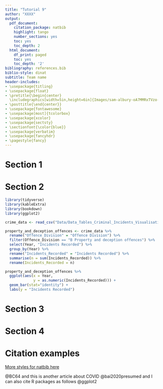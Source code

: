 ```yaml
---
title: "Tutorial 9"
author: "XXXX"
output:
  pdf_document:
    citation_package: natbib
    highlight: tango
    number_sections: yes
    toc: yes
    toc_depth: 2
  html_document:
    df_print: paged
    toc: yes
    toc_depth: '2'
bibliography: references.bib 
biblio-style: dinat
subtitle: Team name
header-includes:
- \usepackage{titling}
- \usepackage{float}
- \pretitle{\begin{center} 
  \includegraphics[width=5in,height=6in]{Images/sam-albury-oA7MMRxTVzo-unsplash.jpg}\LARGE\\}
- \posttitle{\end{center}}
- \usepackage{fontawesome}
- \usepackage[most]{tcolorbox}
- \usepackage{xcolor}
- \usepackage{sectsty}
- \sectionfont{\color{blue}}
- \usepackage{verbatim}
- \usepackage{fancyhdr}
- \pagestyle{fancy}
---
```


\clearpage

# Section 1



\clearpage

# Section 2

```r
library(tidyverse)
library(kableExtra)
library(bookdown)
library(ggplot2)
```

```r
crime_data <- read_csv("Data/Data_Tables_Criminal_Incidents_Visualisation_Year_Ending_December_2019.csv")
```

```r
property_and_deception_offences <- crime_data %>%
  rename("Offence_Division" = "Offence Division") %>%
  filter(Offence_Division == "B Property and deception offences") %>%
  select(Year, "Incidents Recorded") %>%
  group_by(Year) %>%
  rename("Incidents_Recorded" = "Incidents Recorded") %>%
  summarise(n = sum(Incidents_Recorded)) %>%
  rename(Incidents_Recorded = n)
```

```r
property_and_deception_offences %>%
  ggplot(aes(x = Year, 
             y = as.numeric(Incidents_Recorded))) + 
  geom_bar(stat="identity") +
  labs(y = "Incidents Recorded")
```


\clearpage

# Section 3


\clearpage

# Section 4


\clearpage

# Citation examples

[More styles for natbib here](https://www.overleaf.com/learn/latex/Natbib_bibliography_styles)


 @BC64 and this is another article about COVID @bai2020presumed and I can also cite R packages as follows @ggplot2
